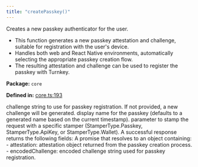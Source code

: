 ```yaml
---
title: "createPasskey()"
---
```



<H3Bordered text="Overview" />

Creates a new passkey authenticator for the user.

<ul>
  <li>This function generates a new passkey attestation and challenge, suitable for registration with the user's device.</li>
  <li>Handles both web and React Native environments, automatically selecting the appropriate passkey creation flow.</li>
  <li>The resulting attestation and challenge can be used to register the passkey with Turnkey.</li>
</ul>

<p><strong>Package:</strong> <code>core</code></p>

<p><strong>Defined in:</strong> <a href="https://github.com/tkhq/sdk/blob/main/packages/core/src/__clients__/core.ts#L193">core.ts:193</a></p>

<H3Bordered text="Parameters" />

<ParamField body="params" type='object' required={false} path="params" >
  <Expandable title="params details">
    <NestedParam parentKey="params" childKey="challenge" type='string' required={false}>
challenge string to use for passkey registration. If not provided, a new challenge will be generated.
</NestedParam>
    <NestedParam parentKey="params" childKey="name" type='string' required={false}>
display name for the passkey (defaults to a generated name based on the current timestamp).
</NestedParam>
    <NestedParam parentKey="params" childKey="stampWith" type='StamperType' required={false}>
parameter to stamp the request with a specific stamper (StamperType.Passkey, StamperType.ApiKey, or StamperType.Wallet).
</NestedParam>
  </Expandable>
</ParamField>

<H3Bordered text="Response" />
A successful response returns the following fields:

<ResponseField name="returns" type="object" required={true} >
  A promise that resolves to an object containing:
  - attestation: attestation object returned from the passkey creation process.
  - encodedChallenge: encoded challenge string used for passkey registration.
  <Expandable title="return details">
    <NestedParam parentKey="returns" childKey="attestation" type='v1Attestation' required={true}></NestedParam>
    <NestedParam parentKey="returns" childKey="encodedChallenge" type='string' required={true}></NestedParam>
  </Expandable>
</ResponseField>
